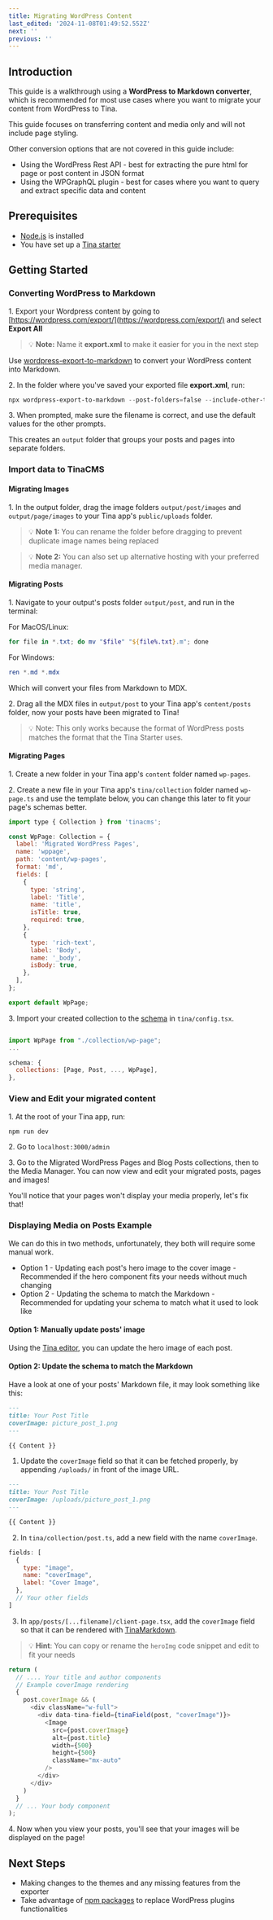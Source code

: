 ```yaml
---
title: Migrating WordPress Content
last_edited: '2024-11-08T01:49:52.552Z'
next: ''
previous: ''
---
```


## Introduction

This guide is a walkthrough using a **WordPress to Markdown converter**, which is recommended for most use cases where you want to migrate your content from WordPress to Tina.

This guide focuses on transferring content and media only and will not include page styling.

Other conversion options that are not covered in this guide include:

* Using the WordPress Rest API - best for extracting the pure html for page or post content in JSON format
* Using the WPGraphQL plugin - best for cases where you want to query and extract specific data and content

## Prerequisites

* [Node.js](https://nodejs.org/) is installed
* You have set up a [Tina starter](https://tina.io/docs/introduction/using-starter)

## Getting Started

### Converting WordPress to Markdown

1\. Export your Wordpress content by going to [https://wordpress.com/export/](https://wordpress.com/export/) and select **Export All**

> 💡 **Note:** Name it **export.xml** to make it easier for you in the next step

Use [wordpress-export-to-markdown](https://github.com/lonekorean/wordpress-export-to-markdown) to convert your WordPress content into Markdown.

2\. In the folder where you've saved your exported file **export.xml**, run:

```powershell
npx wordpress-export-to-markdown --post-folders=false --include-other-types=true
```

3\. When prompted, make sure the filename is correct, and use the default values for the other prompts.

This creates an `output` folder that groups your posts and pages into separate folders.

### Import data to TinaCMS

#### Migrating Images

1\. In the output folder, drag the image folders `output/post/images` and `output/page/images` to your Tina app's `public/uploads` folder.

> 💡 **Note 1:** You can rename the folder before dragging to prevent duplicate image names being replaced

> 💡 **Note 2:** You can also set up alternative hosting with your preferred media manager.

#### Migrating Posts

1\. Navigate to your output's posts folder `output/post`, and run in the terminal:

For MacOS/Linux:

```powershell
for file in *.txt; do mv "$file" "${file%.txt}.m"; done
```

For Windows:

```powershell
ren *.md *.mdx
```

Which will convert your files from Markdown to MDX.

2\. Drag all the MDX files in `output/post` to your Tina app's `content/posts` folder, now your posts have been migrated to Tina!

> 💡 Note: This only works because the format of WordPress posts matches the format that the Tina Starter uses.

#### Migrating Pages

<WarningCallout body="If you are having trouble with this step, feel free to contact a developer for assistance through our [Community Discord Server](https://discord.com/invite/zumN63Ybpf)." />

1\. Create a new folder in your Tina app's `content` folder named `wp-pages`.

2\. Create a new file in your Tina app's `tina/collection` folder named `wp-page.ts` and use the template below, you can change this later to fit your page's schemas better.

```javascript
import type { Collection } from 'tinacms';

const WpPage: Collection = {
  label: 'Migrated WordPress Pages',
  name: 'wppage',
  path: 'content/wp-pages',
  format: 'md',
  fields: [
    {
      type: 'string',
      label: 'Title',
      name: 'title',
      isTitle: true,
      required: true,
    },
    {
      type: 'rich-text',
      label: 'Body',
      name: '_body',
      isBody: true,
    },
  ],
};

export default WpPage;
```

3\. Import your created collection to the [schema](https://tina.io/docs/reference/schema) in `tina/config.tsx`.

```javascript

import WpPage from "./collection/wp-page";
...

schema: {
  collections: [Page, Post, ..., WpPage],
},
```

### View and Edit your migrated content

1\. At the root of your Tina app, run:

```powershell
npm run dev
```

2\. Go to `localhost:3000/admin`

3\. Go to the Migrated WordPress Pages and Blog Posts collections, then to the Media Manager. You can now view and edit your migrated posts, pages and images!

You'll notice that your pages won't display your media properly, let's fix that!

### Displaying Media on Posts Example

We can do this in two methods, unfortunately, they both will require some manual work.

* Option 1 - Updating each post's hero image to the cover image - Recommended if the hero component fits your needs without much changing
* Option 2 - Updating the schema to match the Markdown - Recommended for updating your schema to match what it used to look like

#### Option 1: Manually update posts' image

Using the [Tina editor](https://tina.io/docs/using-tina-editor), you can update the hero image of each post.

#### Option 2: Update the schema to match the Markdown 

Have a look at one of your posts' Markdown file, it may look something like this:

```markdown
---
title: Your Post Title
coverImage: picture_post_1.png
---

{{ Content }}
```

1. Update the `coverImage` field so that it can be fetched properly, by appending `/uploads/` in front of the image URL.

```markdown
---
title: Your Post Title
coverImage: /uploads/picture_post_1.png
---

{{ Content }}
```

2. In `tina/collection/post.ts`, add a new field with the name `coverImage`.

```javascript
fields: [
  {
    type: "image",
    name: "coverImage",
    label: "Cover Image",
  },
  // Your other fields
]
```

3. In `app/posts/[...filename]/client-page.tsx`, add the `coverImage` field so that it can be rendered with [TinaMarkdown](https://tina.io/docs/editing/markdown#rendering-content-with-tinamarkdown).

> 💡 **Hint**: You can copy or rename the `heroImg` code snippet and edit to fit your needs

```javascript
return (
  // .... Your title and author components
  // Example coverImage rendering
  {
    post.coverImage && (
      <div className="w-full">
        <div data-tina-field={tinaField(post, "coverImage")}>
          <Image
            src={post.coverImage}
            alt={post.title}
            width={500}
            height={500}
            className="mx-auto"
          />
        </div>
      </div>
    )
  }
  // ... Your body component
);
```

4\. Now when you view your posts, you'll see that your images will be displayed on the page!

## Next Steps

* Making changes to the themes and any missing features from the exporter
* Take advantage of [npm packages](https://www.npmjs.com/) to replace WordPress plugins functionalities

